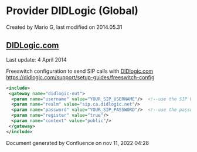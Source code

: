
# Provider DIDLogic (Global) 

 Created by  Mario G, last modified on 2014.05.31

## [DIDLogic.com](http://DIDLogic.com)

Last update: 4 April 2014

  
Freeswitch configuration to send SIP calls with [DIDlogic.com](http://DIDlogic.com) <https://didlogic.com/support/setup-guides/freeswitch-config>

  
```xml
<include>
 <gateway name="didlogic-out">
  <param name="username" value="YOUR_SIP_USERNAME"/>  <!--use the SIP Username provided by didlogic -->
  <param name="realm" value="sip.ca.didlogic.net"/>
  <param name="password" value="YOUR_SIP_PASSWORD"/>  <!--use the password that you set for your SIP account -->
  <param name="register" value="true"/>
  <param name="context" value="public"/>
 </gateway>
</include>  
```

  
Document generated by Confluence on nov 11, 2022 04:28
